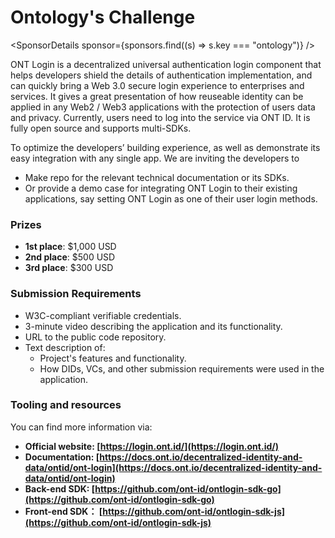 
# Ontology's Challenge

<SponsorDetails sponsor={sponsors.find((s) => s.key === "ontology")} />

ONT Login is a decentralized universal authentication login component that helps developers shield the details of authentication implementation, and can quickly bring a Web 3.0 secure login experience to enterprises and services. It gives a great presentation of how reuseable identity can be applied in any Web2 / Web3 applications with the protection of users data and privacy. Currently, users need to log into the service via ONT ID. It is fully open source and supports multi-SDKs.

To optimize the developers’ building experience, as well as demonstrate its easy integration with any single app. We are inviting the developers to

- Make repo for the relevant technical documentation or its SDKs.
- Or provide a demo case for integrating ONT Login to their existing applications, say setting ONT Login as one of their user login methods.

### Prizes

- **1st place**: $1,000 USD
- **2nd place**: $500 USD
- **3rd place**: $300 USD

### Submission Requirements

- W3C-compliant verifiable credentials.
- 3-minute video describing the application and its functionality.
- URL to the public code repository.
- Text description of:
  - Project's features and functionality.
  - How DIDs, VCs, and other submission requirements were used in the application.

### Tooling and resources

You can find more information via:

- **Official website: [https://login.ont.id/](https://login.ont.id/)**
- **Documentation: [https://docs.ont.io/decentralized-identity-and-data/ontid/ont-login](https://docs.ont.io/decentralized-identity-and-data/ontid/ont-login)**
- **Back-end SDK: [https://github.com/ont-id/ontlogin-sdk-go](https://github.com/ont-id/ontlogin-sdk-go)**
- **Front-end SDK： [https://github.com/ont-id/ontlogin-sdk-js](https://github.com/ont-id/ontlogin-sdk-js)**
